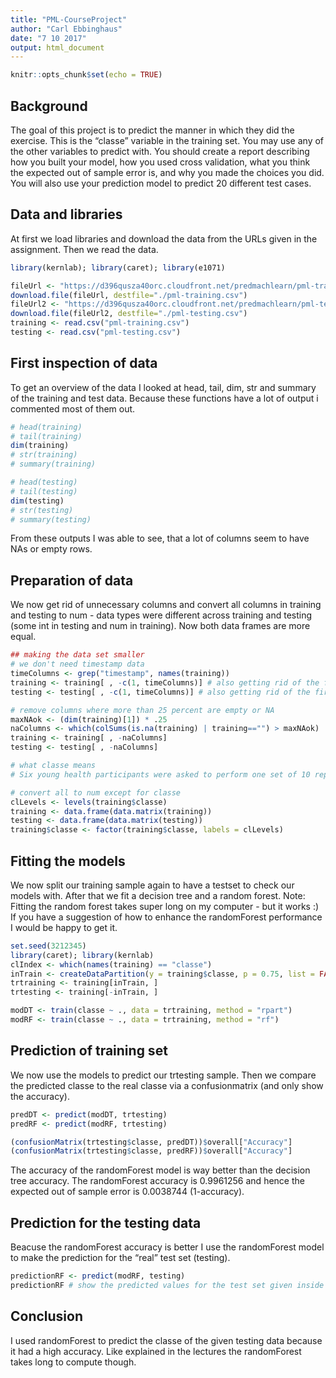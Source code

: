 ```yaml
---
title: "PML-CourseProject"
author: "Carl Ebbinghaus"
date: "7 10 2017"
output: html_document
---
```


```r
knitr::opts_chunk$set(echo = TRUE)
```

## Background

The goal of this project is to predict the manner in which they did the exercise. This is the "classe" variable in the training set. You may use any of the other variables to predict with. You should create a report describing how you built your model, how you used cross validation, what you think the expected out of sample error is, and why you made the choices you did. You will also use your prediction model to predict 20 different test cases.

## Data and libraries

At first we load libraries and download the data from the URLs given in the assignment. Then we read the data.

```r
library(kernlab); library(caret); library(e1071)

fileUrl <- "https://d396qusza40orc.cloudfront.net/predmachlearn/pml-training.csv"
download.file(fileUrl, destfile="./pml-training.csv")
fileUrl2 <- "https://d396qusza40orc.cloudfront.net/predmachlearn/pml-testing.csv"
download.file(fileUrl2, destfile="./pml-testing.csv")
training <- read.csv("pml-training.csv")
testing <- read.csv("pml-testing.csv")
```

## First inspection of data

To get an overview of the data I looked at head, tail, dim, str and summary of the training and test data. Because these functions have a lot of output i commented most of them out. 

```r
# head(training)
# tail(training)
dim(training)
# str(training)
# summary(training)

# head(testing)
# tail(testing)
dim(testing)
# str(testing)
# summary(testing)
```

From these outputs I was able to see, that a lot of columns seem to have NAs or empty rows.

## Preparation of data

We now get rid of unnecessary columns and convert all columns in training and testing to num - data types were different across training and testing (some int in testing and num in training). Now both data frames are more equal.

```r
## making the data set smaller
# we don't need timestamp data
timeColumns <- grep("timestamp", names(training))
training <- training[ , -c(1, timeColumns)] # also getting rid of the first column
testing <- testing[ , -c(1, timeColumns)] # also getting rid of the first column

# remove columns where more than 25 percent are empty or NA
maxNAok <- (dim(training)[1]) * .25
naColumns <- which(colSums(is.na(training) | training=="") > maxNAok)
training <- training[ , -naColumns]
testing <- testing[ , -naColumns]

# what classe means
# Six young health participants were asked to perform one set of 10 repetitions of the Unilateral Dumbbell Biceps Curl in five different fashions: exactly according to the specification (Class A), throwing the elbows to the front (Class B), lifting the dumbbell only halfway (Class C), lowering the dumbbell only halfway (Class D) and throwing the hips to the front (Class E).

# convert all to num except for classe
clLevels <- levels(training$classe)
training <- data.frame(data.matrix(training))
testing <- data.frame(data.matrix(testing))
training$classe <- factor(training$classe, labels = clLevels)
```

## Fitting the models

We now split our training sample again to have a testset to check our models with. After that we fit a decision tree and a random forest. Note: Fitting the random forest takes super long on my computer - but it works :)
If you have a suggestion of how to enhance the randomForest performance I would be happy to get it.

```r
set.seed(3212345)
library(caret); library(kernlab)
clIndex <- which(names(training) == "classe")
inTrain <- createDataPartition(y = training$classe, p = 0.75, list = FALSE)
trtraining <- training[inTrain, ]
trtesting <- training[-inTrain, ]

modDT <- train(classe ~ ., data = trtraining, method = "rpart")
modRF <- train(classe ~ ., data = trtraining, method = "rf")
```

## Prediction of training set

We now use the models to predict our trtesting sample. Then we compare the predicted classe to the real classe via a confusionmatrix (and only show the accuracy).

```r
predDT <- predict(modDT, trtesting)
predRF <- predict(modRF, trtesting)

(confusionMatrix(trtesting$classe, predDT))$overall["Accuracy"]
(confusionMatrix(trtesting$classe, predRF))$overall["Accuracy"]
```

The accuracy of the randomForest model is way better than the decision tree accuracy. The randomForest accuracy is 0.9961256 and hence the expected out of sample error is 0.0038744 (1-accuracy).

## Prediction for the testing data

Beacuse the randomForest accuracy is better I use the randomForest model to make the prediction for the "real" test set (testing).

```r
predictionRF <- predict(modRF, testing)
predictionRF # show the predicted values for the test set given inside the assignment
```

## Conclusion

I used randomForest to predict the classe of the given testing data because it had a high accuracy. Like explained in the lectures the randomForest takes long to compute though.